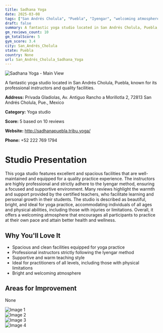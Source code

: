 ```yaml
---
title: Sadhana Yoga
date: 2025-03-08
tags: ["San Andrés Cholula", "Puebla", "Iyengar", "welcoming atmosphere", "high-quality facilities", "San Andrés Cholula"]  
draft: false
summary: A fantastic yoga studio located in San Andrés Cholula, Puebla, known for its professional instructors and quality facilities.
gm_reviews_count: 10
gm_totalScore: 5
gym_score: 3.4
city: San_Andrés_Cholula
state: Puebla
country: None
url: San_Andrés_Cholula_Sadhana_Yoga
---
```


<div className="aspect-[16/9] relative my-8">
  <img 
    src="https://lh5.googleusercontent.com/p/AF1QipMYsrqoeih2DSAyLw1HZ8vzN2DVUyL-BAd99qCI=w1920-h1080-k-no"
    alt="Sadhana Yoga - Main View"
    className="object-cover absolute inset-0 w-full h-full rounded-lg"
  />
</div>

A fantastic yoga studio located in San Andrés Cholula, Puebla, known for its professional instructors and quality facilities.

**Address:** Privada Gladiolas, Av. Antiguo Rancho a Morillotla 2, 72813 San Andrés Cholula, Pue., Mexico

**Category:** Yoga studio

**Score:** 5 based on 10 reviews

**Website:** http://sadhanapuebla.tribu.yoga/

**Phone:** +52 222 769 1794

# Studio Presentation

This yoga studio features excellent and spacious facilities that are well-maintained and equipped for a quality practice experience. The instructors are highly professional and strictly adhere to the Iyengar method, ensuring a focused and supportive environment. Many reviews highlight the warmth and support provided by the certified teachers, who facilitate learning and personal growth in their students. The studio is described as beautiful, bright, and ideal for yoga practice, accommodating individuals of all ages and physical abilities, including those with injuries or limitations. Overall, it offers a welcoming atmosphere that encourages all participants to practice at their own pace and attain better health and wellness.


## Why You'll Love It

- Spacious and clean facilities equipped for yoga practice
- Professional instructors strictly following the Iyengar method
- Supportive and warm teaching style
- Ideal for practitioners of all levels, including those with physical limitations
- Bright and welcoming atmosphere

## Areas for Improvement

None

<div className="grid grid-cols-1 xl:grid-cols-2 gap-4 my-8">
<div className="aspect-[4/3] relative"><img src="https://lh5.googleusercontent.com/p/AF1QipM2bEfrgL_Yiv-uZUx5XXEnH8FC8edSMGnDTM3g=w1920-h1080-k-no" alt="Image 1" className="object-cover absolute inset-0 w-full h-full rounded-lg" /></div>
<div className="aspect-[4/3] relative"><img src="https://lh5.googleusercontent.com/p/AF1QipNovp0VtxRcrgMl8ELL7LAXveEf-X_Kw0MGuMsr=w1920-h1080-k-no" alt="Image 2" className="object-cover absolute inset-0 w-full h-full rounded-lg" /></div>
<div className="aspect-[4/3] relative"><img src="https://lh5.googleusercontent.com/p/AF1QipN2Y5anIJRCuu5UWZ6UmVkoSA1kYfE9tSX51XW0=w1920-h1080-k-no" alt="Image 3" className="object-cover absolute inset-0 w-full h-full rounded-lg" /></div>
<div className="aspect-[4/3] relative"><img src="https://lh5.googleusercontent.com/p/AF1QipOKB0tFESQFrdBI4nuZattVhpZQjyPvrWFEQ71Y=w1920-h1080-k-no" alt="Image 4" className="object-cover absolute inset-0 w-full h-full rounded-lg" /></div>
</div>